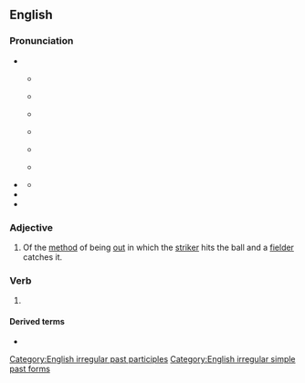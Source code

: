 ==English==
{{PIE root|en|keh₂p}}
===Pronunciation===
* {{IPA|/kɔ(ː)t/|lang=en}}
**{{a|RP}} {{IPA|[kʰoːt]|lang=en|}}
** {{audio|en-uk-caught.ogg|Audio (UK)|lang=en}}
** {{a|Australia|New Zealand}} {{IPA|[k̠ʰoːt]|lang=en}}
** {{audio|en-au-caught.ogg|Audio (Australia)|lang=en}}
** {{a|US}} {{IPA|[kʰɔt]|lang=en}}
** {{audio|en-us-inlandnorth-caught.ogg|Audio (US-Inland North)|lang=en}}
* {{a|cot-caught}} {{IPA|/kɑt/|[kʰɑt]|lang=en}}
** {{audio|en-us-caught.ogg|Audio (US cot-caught merged)|lang=en}}
* {{homophones|lang=en|cot|q1=accents with cot-caught merger|court|q2=non-rhotic accents}}
* {{rhymes|ɔːt|lang=en}}

===Adjective===
{{en-adj|-}}

# {{lb|en|cricket}} Of the [[method]] of being [[out]] in which the [[striker]] hits the ball and a [[fielder]] catches it.

===Verb===
{{head|en|verb form}}

# {{en-past of|catch}}

====Derived terms====
* {{l|en|caught with one's hand in the cookie jar}}

[[Category:English irregular past participles]]
[[Category:English irregular simple past forms]]